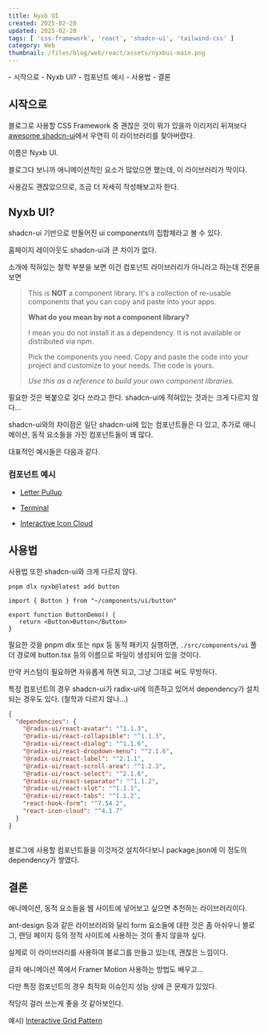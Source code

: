 ```yaml
---  
title: Nyxb UI  
created: 2025-02-20  
updated: 2025-02-20  
tags: [ 'css-framework', 'react', 'shadcn-ui', 'tailwind-css' ]  
category: Web  
thumbnail: /files/blog/web/react/assets/nyxbui-main.png  
---  
```

  
  
<TableOfContents>  
- 시작으로  
- Nyxb UI?  
  - 컴포넌트 예시  
- 사용법  
- 결론  
</TableOfContents>  
  
  
<ImageLoader src="/files/blog/web/react/assets/nyxbui-main.png" alt="nyxbui-main" />  
  
## 시작으로  
  
블로그로 사용할 CSS Framework 중 괜찮은 것이 뭐가 있을까 이리저리 뒤져보다 [awesome shadcn-ui](!https://github.com/bytefer/awesome-shadcn-ui)에서 우연히 이 라이브러리를 찾아버렸다.  
  
이름은 Nyxb UI.  
  
블로그다 보니까 애니메이션적인 요소가 많았으면 했는데, 이 라이브러리가 딱이다.  
  
사용감도 괜찮았으므로, 조금 더 자세히 작성해보고자 한다.  
  
  
  
## Nyxb UI?  
  
shadcn-ui 기반으로 만들어진 ui components의 집합체라고 볼 수 있다.  
  
홈페이지 레이아웃도 shadcn-ui과 큰 차이가 없다.  
  
소개에 적혀있는 철학 부분을 보면 이건 컴포넌트 라이브러리가 아니라고 하는데 전문을 보면  
  
> This is **NOT** a component library. It's a collection of re-usable components that you can copy and paste into your apps.  
>  
> **What do you mean by not a component library?**  
>  
> I mean you do not install it as a dependency. It is not available or distributed via npm.  
>  
> Pick the components you need. Copy and paste the code into your project and customize to your needs. The code is yours.  
>  
> *Use this as a reference to build your own component libraries.*  
  
필요한 것은 복붙으로 갖다 쓰라고 한다. shadcn-ui에 적혀있는 것과는 크게 다르지 않다...  
  
shadcn-ui와의 차이점은 일단 shadcn-ui에 있는 컴포넌트들은 다 있고, 추가로 애니메이션, 동적 요소들을 가진 컴포넌트들이 꽤 많다.  
  
대표적인 예시들은 다음과 같다.  
  
### 컴포넌트 예시  
  
- [Letter Pullup](!https://nyxbui.design/docs/components/letter-pullup)  
  
  <ImageLoader src="/files/blog/web/react/assets/nyxbui-letter-pull-up.gif" alt="CleanShot 2025-02-20 at 04.03.07" />  
  
- [Terminal](!https://nyxbui.design/docs/components/terminal)  
  
<ImageLoader src="/files/blog/web/react/assets/nyxbui-terminal.gif" alt="CleanShot 2025-02-20 at 04.02.04" />  
  
- [Interactive Icon Cloud](!https://nyxbui.design/docs/components/icon-cloud)  
  <ImageLoader src="/files/blog/web/react/assets/nyxbui-iconcloud.gif" alt="CleanShot 2025-02-20 at 03.58.17" />  
  
## 사용법  
  
사용법 또한 shadcn-ui와 크게 다르지 않다.  
  
```shell title="terminal"  
pnpm dlx nyxb@latest add button  
```  
  
```tsx title="ButtonDemo.tsx"  
import { Button } from "~/components/ui/button"  
  
export function ButtonDemo() {  
   return <Button>Button</Button>  
}  
```  
  
필요한 것을 pnpm dlx 또는 npx 등 동적 패키지 실행하면, `./src/components/ui` 폴더 경로에 button.tsx 등의 이름으로 파일이 생성되어 있을 것이다.  
  
만약 커스텀이 필요하면 자유롭게 하면 되고, 그냥 그대로 써도 무방하다.  
  
특정 컴포넌트의 경우 shadcn-ui가 radix-ui에 의존하고 있어서 dependency가 설치되는 경우도 있다.  (철학과 다르지 않나...)  
  
```json title="packge.json"  
{  
  "dependencies": {  
    "@radix-ui/react-avatar": "^1.1.3",  
    "@radix-ui/react-collapsible": "^1.1.3",  
    "@radix-ui/react-dialog": "^1.1.6",  
    "@radix-ui/react-dropdown-menu": "^2.1.6",  
    "@radix-ui/react-label": "^2.1.1",  
    "@radix-ui/react-scroll-area": "^1.2.3",  
    "@radix-ui/react-select": "^2.1.6",  
    "@radix-ui/react-separator": "^1.1.2",  
    "@radix-ui/react-slot": "^1.1.1",  
    "@radix-ui/react-tabs": "^1.1.2",  
    "react-hook-form": "^7.54.2",  
    "react-icon-cloud": "^4.1.7"  
  }  
}  
  
```  
  
블로그에 사용할 컴포넌트들을 이것저것 설치하다보니 package.json에 이 정도의 dependency가 쌓였다.  
  
## 결론  
  
애니메이션, 동적 요소들을 웹 사이트에 넣어보고 싶으면 추천하는 라이브러리이다.  
  
ant-design 등과 같은 라이브러리와 달리 form 요소들에 대한 것은 좀 아쉬우니 블로그, 랜딩 페이지 등의 정적 사이트에 사용하는 것이 좋지 않을까 싶다.  
  
실제로 이 라이브러리를 사용하여 블로그를 만들고 있는데, 괜찮은 느낌이다.  
  
글자 애니메이션 쪽에서 Framer Motion 사용하는 방법도 배우고...  
  
다만 특정 컴포넌트의 경우 최적화 이슈인지 성능 상에 큰 문제가 있었다.  
  
적당히 걸러 쓰는게 좋을 것 같아보인다.  
  
예시) [Interactive Grid Pattern](!https://nyxbui.design/docs/components/interactive-grid-pattern)  
  
  
  